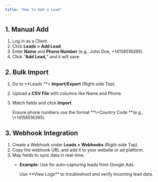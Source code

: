 ```yaml
---
title: "How to Add a Lead"
---
```


## **1. Manual Add**

1. Log in as a Client.
2. Click **Leads \> Add Lead**.
3. Enter **Name** and **Phone Number** (e.g., John Doe, \+14158516395).
4. Click “**Add Lead,**” and it will save.

## **2. Bulk Import**

1. Go to **Leads **\> **Import/Export** (Right-side Top).
2. Upload a **CSV File** with columns like Name and Phone.
3. Match fields and click **Import**.

   <Note>
     Ensure phone numbers use the format **\+Country Code **(e.g., \+14158516395).
   </Note>

## **3. Webhook Integration**

1. Create a Webhook under **Leads \> Webhooks** (Right-side Top).
2. Copy the webhook URL and add it to your website or ad platform.
3. Map fields to sync data in real-time.
   - **Example:** Use for auto-capturing leads from Google Ads.

     <Note>
       Use **View Logs** to troubleshoot and verify incoming lead data.
     </Note>